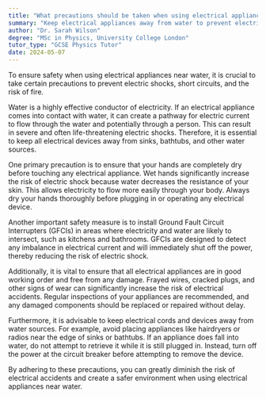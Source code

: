 ```yaml
---
title: "What precautions should be taken when using electrical appliances near water?"
summary: "Keep electrical appliances away from water to prevent electric shocks, short circuits, and fire hazards. Prioritizing safety can help avoid dangerous accidents in the home."
author: "Dr. Sarah Wilson"
degree: "MSc in Physics, University College London"
tutor_type: "GCSE Physics Tutor"
date: 2024-05-07
---
```


To ensure safety when using electrical appliances near water, it is crucial to take certain precautions to prevent electric shocks, short circuits, and the risk of fire.

Water is a highly effective conductor of electricity. If an electrical appliance comes into contact with water, it can create a pathway for electric current to flow through the water and potentially through a person. This can result in severe and often life-threatening electric shocks. Therefore, it is essential to keep all electrical devices away from sinks, bathtubs, and other water sources.

One primary precaution is to ensure that your hands are completely dry before touching any electrical appliance. Wet hands significantly increase the risk of electric shock because water decreases the resistance of your skin. This allows electricity to flow more easily through your body. Always dry your hands thoroughly before plugging in or operating any electrical device.

Another important safety measure is to install Ground Fault Circuit Interrupters (GFCIs) in areas where electricity and water are likely to intersect, such as kitchens and bathrooms. GFCIs are designed to detect any imbalance in electrical current and will immediately shut off the power, thereby reducing the risk of electric shock.

Additionally, it is vital to ensure that all electrical appliances are in good working order and free from any damage. Frayed wires, cracked plugs, and other signs of wear can significantly increase the risk of electrical accidents. Regular inspections of your appliances are recommended, and any damaged components should be replaced or repaired without delay.

Furthermore, it is advisable to keep electrical cords and devices away from water sources. For example, avoid placing appliances like hairdryers or radios near the edge of sinks or bathtubs. If an appliance does fall into water, do not attempt to retrieve it while it is still plugged in. Instead, turn off the power at the circuit breaker before attempting to remove the device.

By adhering to these precautions, you can greatly diminish the risk of electrical accidents and create a safer environment when using electrical appliances near water.
    